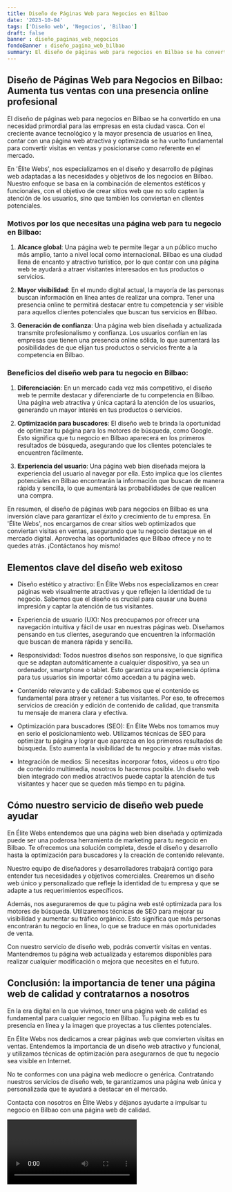 ```yaml
---
title: Diseño de Páginas Web para Negocios en Bilbao
date: '2023-10-04'
tags: ['Diseño web', 'Negocios', 'Bilbao']
draft: false
banner : diseño_paginas_web_negocios
fondoBanner : diseño_pagina_web_bilbao
summary: El diseño de páginas web para negocios en Bilbao se ha convertido en una necesidad primordial para las empresas en esta ciudad vasca. Con el creciente avance tecnológico y la mayor presencia de usuarios en línea, contar con una página web atractiva y optimizada se ha vuelto fundamental para convertir visitas en ventas y posicionarse como referente en el mercado.
---
```


## Diseño de Páginas Web para Negocios en Bilbao: Aumenta tus ventas con una presencia online profesional

El diseño de páginas web para negocios en Bilbao se ha convertido en una necesidad primordial para las empresas en esta ciudad vasca. Con el creciente avance tecnológico y la mayor presencia de usuarios en línea, contar con una página web atractiva y optimizada se ha vuelto fundamental para convertir visitas en ventas y posicionarse como referente en el mercado.

En 'Élite Webs', nos especializamos en el diseño y desarrollo de páginas web adaptadas a las necesidades y objetivos de los negocios en Bilbao. Nuestro enfoque se basa en la combinación de elementos estéticos y funcionales, con el objetivo de crear sitios web que no solo capten la atención de los usuarios, sino que también los conviertan en clientes potenciales.

### Motivos por los que necesitas una página web para tu negocio en Bilbao:

1. **Alcance global**: Una página web te permite llegar a un público mucho más amplio, tanto a nivel local como internacional. Bilbao es una ciudad llena de encanto y atractivo turístico, por lo que contar con una página web te ayudará a atraer visitantes interesados en tus productos o servicios.

2. **Mayor visibilidad**: En el mundo digital actual, la mayoría de las personas buscan información en línea antes de realizar una compra. Tener una presencia online te permitirá destacar entre tu competencia y ser visible para aquellos clientes potenciales que buscan tus servicios en Bilbao.

3. **Generación de confianza**: Una página web bien diseñada y actualizada transmite profesionalismo y confianza. Los usuarios confían en las empresas que tienen una presencia online sólida, lo que aumentará las posibilidades de que elijan tus productos o servicios frente a la competencia en Bilbao.

### Beneficios del diseño web para tu negocio en Bilbao:

1. **Diferenciación**: En un mercado cada vez más competitivo, el diseño web te permite destacar y diferenciarte de tu competencia en Bilbao. Una página web atractiva y única captará la atención de los usuarios, generando un mayor interés en tus productos o servicios.

2. **Optimización para buscadores**: El diseño web te brinda la oportunidad de optimizar tu página para los motores de búsqueda, como Google. Esto significa que tu negocio en Bilbao aparecerá en los primeros resultados de búsqueda, asegurando que los clientes potenciales te encuentren fácilmente.

3. **Experiencia del usuario**: Una página web bien diseñada mejora la experiencia del usuario al navegar por ella. Esto implica que los clientes potenciales en Bilbao encontrarán la información que buscan de manera rápida y sencilla, lo que aumentará las probabilidades de que realicen una compra.

En resumen, el diseño de páginas web para negocios en Bilbao es una inversión clave para garantizar el éxito y crecimiento de tu empresa. En 'Élite Webs', nos encargamos de crear sitios web optimizados que conviertan visitas en ventas, asegurando que tu negocio destaque en el mercado digital. Aprovecha las oportunidades que Bilbao ofrece y no te quedes atrás. ¡Contáctanos hoy mismo!

<GifSeo />

<Cta />

## Elementos clave del diseño web exitoso

- Diseño estético y atractivo: En Élite Webs nos especializamos en crear páginas web visualmente atractivas y que reflejen la identidad de tu negocio. Sabemos que el diseño es crucial para causar una buena impresión y captar la atención de tus visitantes.

- Experiencia de usuario (UX): Nos preocupamos por ofrecer una navegación intuitiva y fácil de usar en nuestras páginas web. Diseñamos pensando en tus clientes, asegurando que encuentren la información que buscan de manera rápida y sencilla.

- Responsividad: Todos nuestros diseños son responsive, lo que significa que se adaptan automáticamente a cualquier dispositivo, ya sea un ordenador, smartphone o tablet. Esto garantiza una experiencia óptima para tus usuarios sin importar cómo accedan a tu página web.

- Contenido relevante y de calidad: Sabemos que el contenido es fundamental para atraer y retener a tus visitantes. Por eso, te ofrecemos servicios de creación y edición de contenido de calidad, que transmita tu mensaje de manera clara y efectiva.

- Optimización para buscadores (SEO): En Élite Webs nos tomamos muy en serio el posicionamiento web. Utilizamos técnicas de SEO para optimizar tu página y lograr que aparezca en los primeros resultados de búsqueda. Esto aumenta la visibilidad de tu negocio y atrae más visitas.

- Integración de medios: Si necesitas incorporar fotos, videos u otro tipo de contenido multimedia, nosotros lo hacemos posible. Un diseño web bien integrado con medios atractivos puede captar la atención de tus visitantes y hacer que se queden más tiempo en tu página.

## Cómo nuestro servicio de diseño web puede ayudar

En Élite Webs entendemos que una página web bien diseñada y optimizada puede ser una poderosa herramienta de marketing para tu negocio en Bilbao. Te ofrecemos una solución completa, desde el diseño y desarrollo hasta la optimización para buscadores y la creación de contenido relevante.

Nuestro equipo de diseñadores y desarrolladores trabajará contigo para entender tus necesidades y objetivos comerciales. Crearemos un diseño web único y personalizado que refleje la identidad de tu empresa y que se adapte a tus requerimientos específicos.

Además, nos aseguraremos de que tu página web esté optimizada para los motores de búsqueda. Utilizaremos técnicas de SEO para mejorar su visibilidad y aumentar su tráfico orgánico. Esto significa que más personas encontrarán tu negocio en línea, lo que se traduce en más oportunidades de venta.

Con nuestro servicio de diseño web, podrás convertir visitas en ventas. Mantendremos tu página web actualizada y estaremos disponibles para realizar cualquier modificación o mejora que necesites en el futuro.

## Conclusión: la importancia de tener una página web de calidad y contratarnos a nosotros

En la era digital en la que vivimos, tener una página web de calidad es fundamental para cualquier negocio en Bilbao. Tu página web es tu presencia en línea y la imagen que proyectas a tus clientes potenciales.

En Élite Webs nos dedicamos a crear páginas web que convierten visitas en ventas. Entendemos la importancia de un diseño web atractivo y funcional, y utilizamos técnicas de optimización para asegurarnos de que tu negocio sea visible en Internet.

No te conformes con una página web mediocre o genérica. Contratando nuestros servicios de diseño web, te garantizamos una página web única y personalizada que te ayudará a destacar en el mercado.

Contacta con nosotros en Élite Webs y déjanos ayudarte a impulsar tu negocio en Bilbao con una página web de calidad.

<Video />

<CtaBot job='Negocios' city='Bilbao'/>

<Gmaps query='Bilbao+españa+maps' />